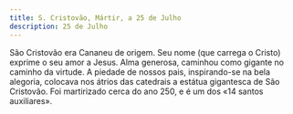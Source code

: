 ```yaml
---
title: S. Cristovão, Mártir, a 25 de Julho
description: 25 de Julho
---
```


<aside>
  São Cristovão era Cananeu de origem. Seu nome (que carrega o Cristo) exprime o
  seu amor a Jesus. Alma generosa, caminhou como gigante no caminho da virtude.
  A piedade de nossos pais, inspirando-se na bela alegoria, colocava nos átrios
  das catedrais a estátua gigantesca de São Cristovão. Foi martirizado cerca do
  ano 250, e é um dos «14 santos auxiliares».
</aside>


<Missa />
